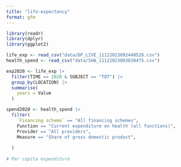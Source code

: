 ```yaml
---
title: "life-expectancy"
format: gfm
---
```


```r
library(readr)
library(dplyr)
library(ggplot2)
```

```r
life_exp <- read_csv("data/DP_LIVE_11122023092440528.csv")
health_spend <- read_csv("data/SHA_11122023093838475.csv")
```

```r
exp2020 <- life_exp |> 
  filter(TIME == 2020 & SUBJECT == "TOT") |> 
  group_by(LOCATION) |> 
  summarise(
    years = Value
  )

spend2020 <- health_spend |> 
  filter(
    `Financing scheme` == "All financing schemes",
    Function == "Current expenditure on health (all functions)",
    Provider == "All providers",
    Measure == "Share of gross domestic product",
    
  )
  
# Per capita expenditure
```

